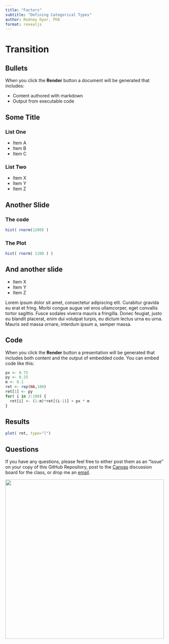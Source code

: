 ```yaml
---
title: "Factors"
subtitle: "Defining Categorical Types"
author: Rodney Dyer, PhD
format: revealjs
---
```




# Transition {background-color="black" background-image="media/contour.png" background-size="initial" background-position="right"}

## Bullets

When you click the **Render** button a document will be generated that includes:

-   Content authored with markdown
-   Output from executable code

## Some Title

::: {layout-ncol="2"}
### List One

-   Item A
-   Item B
-   Item C

### List Two

-   Item X
-   Item Y
-   Item Z
:::

## Another Slide

::: {layout-ncol="2"}
### The code

```r
hist( rnorm(1200) )
```

### The Plot

```r
hist( rnorm( 1200 ) )
```
:::

## And another slide

::: {layout-ncol="2"}
-   Item X
-   Item Y
-   Item Z

Lorem ipsum dolor sit amet, consectetur adipiscing elit. Curabitur gravida eu erat et fring. Morbi congue augue vel eros ullamcorper, eget convallis tortor sagittis. Fusce sodales viverra mauris a fringilla. Donec feugiat, justo eu blandit placerat, enim dui volutpat turpis, eu dictum lectus urna eu urna. Mauris sed massa ornare, interdum ipsum a, semper massa.
:::

## Code

When you click the **Render** button a presentation will be generated that includes both content and the output of embedded code. You can embed code like this:

```r
px <- 0.75
py <- 0.25
m <- 0.1
ret <- rep(NA,100)
ret[1] <- py
for( i in 2:100) {
  ret[i] <- (1-m)*ret[(i-1)] + px * m   
}
```

## Results

```r
plot( ret, type="l")
```

## Questions

::: {layout-ncol="2"}
If you have any questions, please feel free to either post them as an "Issue" on your copy of this GitHub Repository, post to the [Canvas](https://canvas.vcu.edu) discussion board for the class, or drop me an [email](mailto://rjdyer@vcu.edu).

![](media/peter_sellers.gif){.middle fig-alt="Peter Sellers looking bored" fig-align="center" width="500"}
:::
